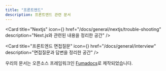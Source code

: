 ```yaml
---
title: "프론트엔드"
description: 프론트엔드 관련 문서
---
```



<Cards className='mt-4'>

<Card
  title="Nextjs"
  icon={<AppWindowMacIcon />}
  href="/docs/general/nextjs/trouble-shooting"
  description="Next.js와 관련된 내용을 정리한 공간"
/>

<Card
  title="프론트엔드 면접질문"
  icon={<MicVocalIcon />}
  href="/docs/general/interview"
  description="면접질문과 답변을 정리한 공간"
/>

</Cards>

<Callout title="Powered by Fumadocs">

우리의 문서는 오픈소스 프레임워크인 [Fumadocs](https://fumadocs.vercel.app)로 제작되었습니다.

</Callout>

